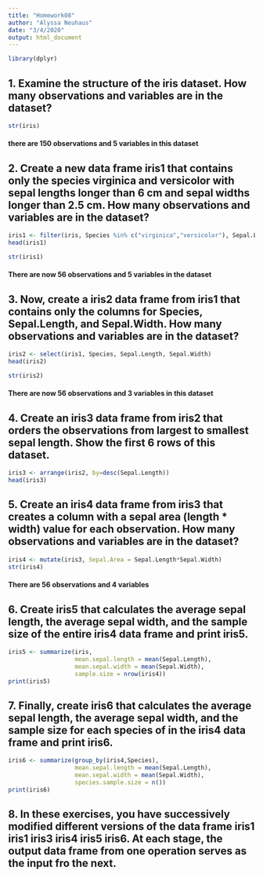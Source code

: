 ```yaml
---
title: "Homework08"
author: "Alyssa Neuhaus"
date: "3/4/2020"
output: html_document
---
```

```r
library(dplyr)
```

## 1. Examine the structure of the iris dataset. How many observations and variables are in the dataset?
```r
str(iris)
```
#### there are 150 observations and 5 variables in this dataset

## 2. Create a new data frame iris1 that contains only the species virginica and versicolor with sepal lengths longer than 6 cm and sepal widths longer than 2.5 cm. How many observations and variables are in the dataset?
```r
iris1 <- filter(iris, Species %in% c("virginica","versicolor"), Sepal.Length > 6, Sepal.Width > 2.5)
head(iris1)
```
```r
str(iris1)
```
#### There are now 56 observations and 5 variables in the dataset

## 3. Now, create a iris2 data frame from iris1 that contains only the columns for Species, Sepal.Length, and Sepal.Width. How many observations and variables are in the dataset?
```r
iris2 <- select(iris1, Species, Sepal.Length, Sepal.Width)
head(iris2)
```
```r
str(iris2)
```
#### There are now 56 observations and 3 variables in this dataset

## 4. Create an iris3 data frame from iris2 that orders the observations from largest to smallest sepal length. Show the first 6 rows of this dataset.
```r
iris3 <- arrange(iris2, by=desc(Sepal.Length))
head(iris3)
```

## 5. Create an iris4 data frame from iris3 that creates a column with a sepal area (length * width) value for each observation. How many observations and variables are in the dataset?
```r
iris4 <- mutate(iris3, Sepal.Area = Sepal.Length*Sepal.Width)
str(iris4)
```
#### There are 56 observations and 4 variables

## 6. Create iris5 that calculates the average sepal length, the average sepal width, and the sample size of the entire iris4 data frame and print iris5.
```r
iris5 <- summarize(iris, 
                   mean.sepal.length = mean(Sepal.Length), 
                   mean.sepal.width = mean(Sepal.Width),
                   sample.size = nrow(iris4))
print(iris5)
```

## 7. Finally, create iris6 that calculates the average sepal length, the average sepal width, and the sample size for each species of in the iris4 data frame and print iris6.
```r
iris6 <- summarize(group_by(iris4,Species), 
                   mean.sepal.length = mean(Sepal.Length),
                   mean.sepal.width = mean(Sepal.Width),
                   species.sample.size = n())
print(iris6)        
```

## 8. In these exercises, you have successively modified different versions of the data frame iris1 iris1 iris3 iris4 iris5 iris6. At each stage, the output data frame from one operation serves as the input fro the next.










